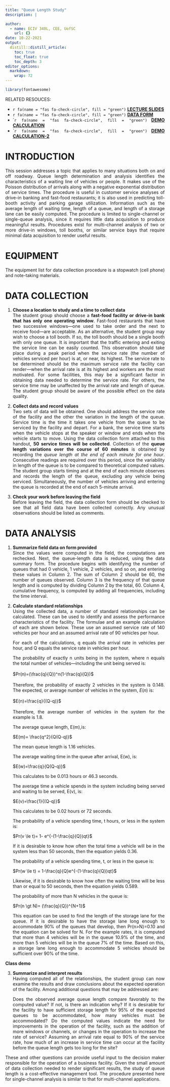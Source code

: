 ```yaml
---
title: "Queue Length Study"
description: |

author:
  - name: ECIV 340L, CEE, UofSC
    url: {}
date: 10-22-2021
output:
  distill::distill_article:
    toc: true
    toc_float: true
    toc_depth: 3
editor_options: 
  markdown: 
    wrap: 72
---
```


```{=html}
<style>
body {
text-align: justify}
</style>
```
```r
library(fontawesome)
```

RELATED RESOUCES:

-   `r fa(name = "fas fa-check-circle", fill = "green")` [**LECTURE
    SLIDES**](https://emailsc-my.sharepoint.com/:p:/g/personal/ahmedf_email_sc_edu/EXtCFYQJ4GRLn9_p5n4k3ZQBAx9EthgT5kYJkFwPh292iA?e=imDJ8O)
-   `r fa(name = "fas fa-check-circle", fill = "green")` [**DATA
    FORM**](https://emailsc-my.sharepoint.com/:b:/g/personal/ahmedf_email_sc_edu/EYi5ZStYdmpEpMWqIRxID-8BnerVjANjysGS2jnfwCsGPg?e=UJR3qM)
-   \``r fa(name = "fas fa-check-circle", fill = "green")` [**DEMO
    CALCULATION**](https://emailsc-my.sharepoint.com/:x:/g/personal/ahmedf_email_sc_edu/EZfzwW7fHHZLr88lyNo9LMMBFulv7yWZVSmzUM6Yy5FVYg?e=rRhrW2)
-   \``r fa(name = "fas fa-check-circle", fill = "green")` [**DEMO
    CALCULATION-2**](https://emailsc-my.sharepoint.com/:x:/g/personal/ahmedf_email_sc_edu/Ecx_4x50QRlFreQfdcB5Z18BeYpvmti1e7Hzns9Q98NUoQ?e=9N0Dyi)

# INTRODUCTION

This session addresses a topic that applies to many situations both on
and off roadway. Queue length determination and analysis identifies the
characteristics of a waiting line of vehicles or people. It makes use of
the Poisson distribution of arrivals along with a negative exponential
distribution of service times. The procedure is useful in customer
service analyses of drive-in banking and fast-food restaurants; it is
also used in predicting toll-booth activity and parking garage
utilization. Information such as the average length of waiting time,
length of a queue, and length of a storage lane can be easily computed.
The procedure is limited to single-channel or single-queue analysis,
since it requires little data acquisition to produce meaningful results.
Procedures exist for multi-channel analysis of two or more drive-in
windows, toll booths, or similar service bays that require minimal data
acquisition to render useful results.

# EQUIPMENT

The equipment list for data collection procedure is a stopwatch (cell
phone) and note-taking materials.

# DATA COLLECTION

1.  **Choose a location to study and a time to collect data**\
    The student group should choose a **fast-food facility or drive-in
    bank that has only one operating window**. Fast-food restaurants
    that have two successive windows---one used to take order and the
    next to receive food---are acceptable. As an alternative, the
    student group may wish to choose a toll booth. If so, the toll booth
    should be a single booth with only one queue. It is important that
    the traffic entering and exiting the service line can be easily
    counted. This observation should take place during a peak period
    when the service rate (the number of vehicles serviced per hour) is
    at, or near, its highest. The service rate to be determined should
    be the maximum service rate the facility can render---when the
    arrival rate is at its highest and workers are the most motivated.
    For some facilities, this may be a significant factor in obtaining
    data needed to determine the service rate. For others, the service
    time may be unaffected by the arrival rate and length of queue. The
    student group should be aware of the possible effect on the data
    quality.

2.  **Collect data and record values**\
    Two sets of data will be obtained. One should address the service
    rate of the facility and the other the variation in the length of
    the queue. Service time is the time it takes one vehicle from the
    queue to be serviced by the facility and depart. For a bank, the
    service time starts when the vehicle stops at the speaker or window
    and ends when the vehicle starts to move. Using the data collection
    form attached to this handout, **50 service times will be
    collected**. Collection of the **queue length variations over the
    course of 60 minutes** is obtained by recording the *queue length at
    the end of each minute for one hour*. Consecutive readings are
    required over this period, since the variability in length of the
    queue is to be compared to theoretical computed values. The student
    group starts timing and at the end of each minute observes and
    records the length of the queue, excluding any vehicle being
    serviced. Simultaneously, the number of vehicles arriving and
    entering the queue is recorded at the end of each 5-minute arrival.

3.  **Check your work before leaving the field**\
    Before leaving the field, the data collection form should be checked
    to see that all field data have been collected correctly. Any
    unusual observations should be listed as comments.

# DATA ANALYSIS

1.  **Summarize field data on form provided\
    **Since the values were computed in the field, the computations are
    rechecked. Next, the queue-length data is reduced, using the data
    summary form. The procedure begins with identifying the number of
    queues that had 0 vehicle, 1 vehicle, 2 vehicles, and so on, and
    entering these values in Column 2. The sum of Column 2 should be 60,
    the number of queues observed. Column 3 is the frequency of that
    queue length and is computed by dividing Column 2 by the total, 60.
    Column 4, cumulative frequency, is computed by adding all
    frequencies, including the time interval.

2.  **Calculate standard relationships\
    **Using the collected data, a number of standard relationships can
    be calculated. These can be used to identify and assess the
    performance characteristics of the facility. The formulae and an
    example calculation of each are shown below. These use an assumed
    service rate of 140 vehicles per hour and an assumed arrival rate of
    90 vehicles per hour.

    For each of the calculations, q equals the arrival rate in vehicles
    per hour, and Q equals the service rate in vehicles per hour.

    The probability of exactly n units being in the system, where n
    equals the total number of vehicles---including the unit being
    served is:\
    \
    $Pr(n)=(\frac{q}{Q})^n(1-\frac{q}{Q})$\
    \
    Therefore, the probability of exactly 2 vehicles in the system is
    $0.148$. The expected, or average number of vehicles in the system,
    $E(n)$ is:\
    \
    $E(n)=\frac{q}{(Q-q)}$\
    \
    Therefore, the average number of vehicles in the system for the
    example is $1.8$.

    The average queue length, E(m),is:

    $E(m)= \frac{q^2}{Q(Q-q)}$

    The mean queue length is 1.16 vehicles.

    The average waiting time in the queue after arrival, E(w), is:

    $E(w)=\frac{q}{Q(Q-q)}$

    This calculates to be $0.013$ hours or $46.3$ seconds.

    The average time a vehicle spends in the system including being
    served and waiting to be served, E(v), is:

    $E(v)=\frac{1}{(Q-q)}$

    This calculates to be $0.02$ hours or $72$ seconds.

    The probability of a vehicle spending time, t hours, or less in the
    system is:

    $Pr(v \le t)= 1- e^{-(1-\frac{q}{Q})qt}$

    If it is desirable to know how often the total time a vehicle will
    be in the system less than $50$ seconds, then the equation yields
    $0.36$.

    The probability of a vehicle spending time, t, or less in the queue
    is:

    $Pr(w \le t) = 1-\frac{q}{Q}e^{-(1-\frac{q}{Q})qt}$

    Likewise, if it is desirable to know how often the waiting time will
    be less than or equal to $50$ seconds, then the equation yields
    $0.589$.

    The probability of more than N vehicles in the queue is:

    $Pr(n \gt N)= (\frac{q}{Q})^{N+1}$

    This equation can be used to find the length of the storage lane for
    the queue. If it is desirable to have the storage lane long enough
    to accommodate 90% of the queues that develop, then Pr⁡(n>N)=0.10
    and the equation can be solved for N. For the example rates, it is
    computed that more than 4 vehicles will be in the queue 10.9% of the
    time, and more than 5 vehicles will be in the queue 7% of the time.
    Based on this, a storage lane long enough to accommodate 5 vehicles
    should be sufficient over 90% of the time.

**Class demo**

3.  **Summarize and interpret results**\
    Having computed all of the relationships, the student group can now
    examine the results and draw conclusions about the expected
    operation of the facility. Among additional questions that may be
    addressed are:

    Does the observed average queue length compare favorably to the
    computed value? If not, is there an indication why? If it is
    desirable for the facility to have sufficient storage length for 95%
    of the expected queues to be accommodated, how many vehicles must be
    accommodated? Do the computed values indicate the need for
    improvements in the operation of the facility, such as the addition
    of more windows or channels, or changes in the operation to increase
    the rate of service? Assuming an arrival rate equal to 90% of the
    service rate, how much of an increase in service time can occur at
    the facility before the queue length gets too long for the site?

These and other questions can provide useful input to the decision maker
responsible for the operation of a business facility. Given the small
amount of data collection needed to render significant results, the
study of queue length is a cost-effective management tool. The procedure
presented here for single-channel analysis is similar to that for
multi-channel applications.
